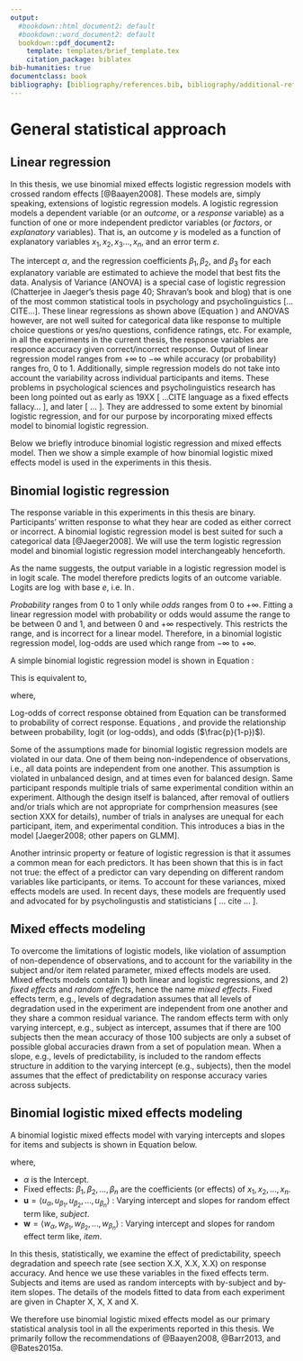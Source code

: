 ```yaml
---
output:
  #bookdown::html_document2: default
  #bookdown::word_document2: default
  bookdown::pdf_document2:
    template: templates/brief_template.tex
    citation_package: biblatex
bib-humanities: true
documentclass: book
bibliography: [bibliography/references.bib, bibliography/additional-references.bib]
---
```


<!-- # Citations, cross-references, and collaboration {#cites-and-refs}  -->
<!-- \chaptermark{Citations and cross-refs} -->

# General statistical approach

## Linear regression

<!-- Analysis of Variance (ANOVA) has been one of the very commonly used statistical tools in psychology, and psycholinguistics [...CITE...], specifically for continuous data. -->
<!-- It is still a common method for continuous data like response times. -->
<!-- However, as early as 19XX, ABC ...CITE... had pointed out one problem in using ANOVA in psycholingusitics. -->
<!-- He pointed out that considering all items to have similar effect on the participants is indeed a fallacy. -->
<!-- Although this helped understand that items are also as different as participants, it did not solve the problem inherent in ANOVA (CITE). -->
In this thesis, we use binomial mixed effects logistic regression models with crossed random effects [@Baayen2008].
These models are, simply speaking, extensions of logistic regression models.
A logistic regression models a dependent variable (or an *outcome*, or a *response* variable) as a function of one or more independent predictor variables (or *factors*, or *explanatory* variables).
That is, an outcome $y$ is modeled as a function of explanatory variables $x_1, x_2, x_3..., x_n$, and an error term $\varepsilon$.


\begin{align} \label{eq:linear_regression}
y =
\alpha + 
\beta_{1}\cdot{x_1} + 
\beta_{2}\cdot{x_2} + ... +
\beta_{n}\cdot{x_n} + \varepsilon 
\end{align}

The intercept $\alpha$, and the regression coefficients $\beta_1, \beta_2,$ and $\beta_3$ for each explanatory variable are estimated to achieve the model that best fits the data.
Analysis of Variance (ANOVA) is a special case of logistic regression (Chatterjee in Jaeger's thesis page 40; Shravan's book and blog) that is one of the most common statistical tools in psychology and psycholinguistics [...CITE...].
These linear regressions as shown above (Equation \ref{eq:linear_regression}) and ANOVAS however, are not well suited for categorical data like response to multiple choice questions or yes/no questions, confidence ratings, etc.
For example, in all the experiments in the current thesis, the response variables are responce accuracy given correct/incorrect response.
Output of linear regression model ranges from $+\infty$ to $-\infty$ while accuracy (or probability) ranges fro, 0 to 1.
Additionally, simple regression models do not take into account the variability across individual participants and items.
These problems in psychological sciences and psycholinguistics research has been long pointed out as early as 19XX [ ...CITE language as a fixed effects fallacy... ], and later [ ... ].
They are addressed to some extent by binomial logistic regression, and for our purpose by incorporating mixed effects model to binomial logistic regression.

Below we briefly introduce binomial logistic regression and mixed effects model.
Then we show a simple example of how binomial logistic mixed effects model is used in the experiments in this thesis.

## Binomial logistic regression

The response variable in this experiments in this thesis are binary.
Participants' written response to what they hear are coded as either correct or incorrect.
A binomial logistic regression model is best suited for such a categorical data [@Jaeger2008].
We will use the term logistic regression model and binomial logistic regression model interchangeably henceforth.

As the name suggests, the output variable in a logistic regression model is in logit scale.
The model therefore predicts logits of an outcome variable.
Logits are $\log$ with base $e$, i.e. $\ln$.

*Probability* ranges from 0 to 1 only while *odds* ranges from 0 to $+\infty$.
Fitting a linear regression model with probability or odds would assume the range to be between 0 and 1, and between 0 and $+\infty$ respectively.
This restricts the range, and is incorrect for a linear model.
Therefore, in a binomial logistic regression model, log-odds are used which range from $-\infty$ to $+\infty$.

A simple binomial logistic regression model is shown in Equation \ref{eq:simple_logistic}:

\begin{align} \label{eq:simple_logistic}
\ln(\frac{p}{1-p}) =
\alpha + 
\beta_{1}\cdot{x_1} + 
\beta_{2}\cdot{x_2} + ... +
\beta_{n}\cdot{x_n} + \varepsilon
\end{align}

This is equivalent to,

\begin{align} \label{eq:logit-to-prob_long}
p &=
{\frac{exp(\alpha + 
\beta_{1}\cdot{x_1} + 
\beta_{2}\cdot{x_2} + ... +
\beta_{n}\cdot{x_n} + \varepsilon)}
{1 + exp (\alpha + 
\beta_{1}\cdot{x_1} + 
\beta_{2}\cdot{x_2} + ... +
\beta_{n}\cdot{x_n} + \varepsilon)}}\\ \label{eq:logit-to-prob_short}
&= {\frac{exp(\ln(\frac{p}{1-p}))}{1 + exp (\ln(\frac{p}{1-p}))}}
\end{align}

where,

\begin{align} \label{eq:logiteq}
\ln(\frac{p}{1-p}) =
{logit}(p)
\end{align}

<!-- \begin{align} \label{eq:logit-to-prob} -->
<!-- Pr(Y_i=1|X_i) = -->
<!-- {\frac{exp(\beta_0 + \beta_1X_i + \beta_2X_2 + ... + \beta_3X_{n})} -->
<!-- {1 + exp (\beta_0 + \beta_1X_i + \beta_2X_2 + ... + \beta_3X_{n})}} -->
<!-- \end{align} -->
Log-odds of correct response obtained from Equation \ref{eq:simple_logistic} can be transformed to probability of correct response. Equations \ref{eq:logit-to-prob_short}, and \ref{eq:logiteq} provide the relationship between probability, logit (or log-odds), and odds ($\frac{p}{1-p})$).

Some of the assumptions made for binomial logistic regression models are violated in our data.
One of them being non-independence of observations, i.e., all data points are independent from one another.
This assumption is violated in unbalanced design, and at times even for balanced design.
Same participant responds multiple trials of same experimental condition within an experiment.
Although the design itself is balanced, after removal of outliers and/or trials which are not appropriate for comprhension measures (see section XXX for details), number of trials in analyses are unequal for each participant, item, and experimental condition.
This introduces a bias in the model [Jaeger2008; other papers on GLMM].

Another intrinsic property or feature of logistic regression is that it assumes a common mean for each predictors.
It has been shown that this is in fact not true: the effect of a predictor can vary depending on different random variables like participants, or items.
To account for these variances, mixed effects models are used.
In recent days, these models are frequently used and advocated for by psycholingustis and statisticians [ ... cite ... ]. 

## Mixed effects modeling

To overcome the limitations of logistic models, like violation of assumption of non-dependence of observations, and to account for the variability in the subject and/or item related parameter, mixed effects models are used.
Mixed effects models contain 1) both linear and logistic regressions, and 2) *fixed effects* and *random effects*, hence the name *mixed effects*.
Fixed effects term, e.g., levels of degradation assumes that all levels of degradation used in the experiment are independent from one another and they share a common residual variance.
The random effects term with only varying intercept, e.g., subject as intercept, assumes that if there are 100 subjects then the mean accuracy of those 100 subjects are only a subset of possible global accuracies drawn from a set of population mean.
When a slope, e.g., levels of predictability, is included to the random effects structure in addition to the varying intercept (e.g., subjects), then the model assumes that the effect of predictability on response accuracy varies across subjects.

## Binomial logistic mixed effects modeling

A binomial logistic mixed effects model with varying intercepts and slopes for items and subjects is shown in Equation \ref{eq:mixed_effects} below.
<!-- \begin{align} -->
<!-- \ln (\frac{p}{1-p}) = \nonumber\\ -->
<!-- \alpha + u_{\alpha} + w_{\alpha} + \nonumber\\ -->
<!-- (\beta_{1} + u_{\beta_{1}} + w_{\beta_{1}})\cdot {x_1} + \nonumber\\ -->
<!-- (\beta_{2} + u_{\beta_{2}} + w_{\beta_{2}})\cdot {x_2} + ... + \nonumber\\ -->
<!-- (\beta_{n} + u_{\beta_{n}} + w_{\beta_{n}})\cdot {x_n} -->
<!-- \end{align} -->
\begin{align} \label{eq:mixed_effects}
\ln (\frac{p}{1-p}) = \alpha + u_{\alpha} + w_{\alpha} +
                      (\beta_{1} + u_{\beta_{1}} + w_{\beta_{1}})\cdot {x_1} + \nonumber\\
                      (\beta_{2} + u_{\beta_{2}} + w_{\beta_{2}})\cdot {x_2} + ... +
                      (\beta_{n} + u_{\beta_{n}} + w_{\beta_{n}})\cdot {x_n} 
\end{align}

where,

- $\alpha$ is the Intercept.
- Fixed effects: $\beta_{1}, \beta_{2}, ..., \beta_{n}$ are the coefficients (or effects) of $x_1, x_2, ...,x_n$.
- $\boldsymbol{u} = \langle u_{\alpha}, u_{\beta_1}, u_{\beta_2}, ..., u_{\beta_n} \rangle$ : Varying intercept and slopes for random effect term like, *subject*.
- $\boldsymbol{w} = \langle w_{\alpha}, w_{\beta_1}, w_{\beta_2}, ..., w_{\beta_n} \rangle$ : Varying intercept and slopes for random effect term like, *item*.


In this thesis, statistically, we examine the effect of predictability, speech degradation and speech rate (see section X.X, X.X, X.X) on response accuracy.
And hence we use these variables in the fixed effects term.
Subjects and items are used as random intercepts with by-subject and by-item slopes.
The details of the models fitted to data from each experiment are given in Chapter X, X, X and X.

We therefore use binomial logistic mixed effects model as our primary statistical analysis tool in all the experiments reported in this thesis. We primarily follow the recommendations of @Baayen2008, @Barr2013, and @Bates2015a.

<!-- ## Bayesian statistical methods -->
 
\minitoc <!-- this will include a mini table of contents-->

<!-- https://tex.stackexchange.com/questions/75764/how-do-you-make-numbered-equations-in-latex -->